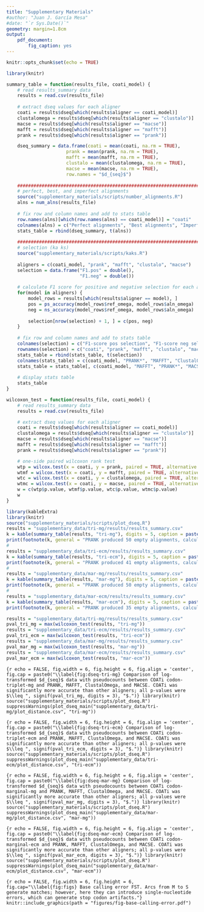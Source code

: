 ```yaml
---
title: "Supplementary Materials"
#author: "Juan J. García Mesa"
#date: "`r Sys.Date()`"
geometry: margin=1.8cm
output:
    pdf_document:
        fig_caption: yes
---
```


```r
knitr::opts_chunk$set(echo = TRUE)
```

```r
library(knitr)

summary_table = function(results_file, coati_model) {
    # read results_summary data
    results = read.csv(results_file)
    
    # extract dseq values for each aligner
    coati = results$dseq[which(results$aligner == coati_model)]
    clustalomega = results$dseq[which(results$aligner == "clustalo")]
    macse = results$dseq[which(results$aligner == "macse")]
    mafft = results$dseq[which(results$aligner == "mafft")]
    prank = results$dseq[which(results$aligner == "prank")]

    dseq_summary = data.frame(coati = mean(coati, na.rm = TRUE),
                      prank = mean(prank, na.rm = TRUE),
                      mafft = mean(mafft, na.rm = TRUE),
                      clustalo = mean(clustalomega, na.rm = TRUE),
                      macse = mean(macse, na.rm = TRUE),
                      row.names = "$d_{seq}$")
    
    ############################################################################
    # perfect, best, and imperfect alignments
    source("supplementary_materials/scripts/number_alignments.R")
    alns = num_alns(results_file)
    
    # fix row and column names and add to stats table
    row.names(alns)[which(row.names(alns) == coati_model)] = "coati"
    colnames(alns) = c("Perfect alignments", "Best alignments", "Imperfect alignments")
    stats_table = rbind(dseq_summary, t(alns))
    
    ############################################################################
    # selection (ka ks)
    source("supplementary_materials/scripts/kaks.R")
    
    aligners = c(coati_model, "prank", "mafft", "clustalo", "macse")
    selection = data.frame("F1.pos" = double(),
                           "F1.neg" = double())
    
    # calculate F1 score for positive and negative selection for each aligner
    for(model in aligners) {
        model_rows = results[which(results$aligner == model), ]
        pos = ps_accuracy(model_rows$ref_omega, model_rows$aln_omega)
        neg = ns_accuracy(model_rows$ref_omega, model_rows$aln_omega)
        
        selection[nrow(selection) + 1, ] = c(pos, neg)
    }
    
    # fix row and column names and add to stats table
    colnames(selection) = c("F1-score pos selection", "F1-score neg selection")
    rownames(selection) = c("coati", "prank", "mafft", "clustalo", "macse")
    stats_table = rbind(stats_table, t(selection))
    colnames(stats_table) = c(coati_model, "PRANK*", "MAFFT", "ClustalOmega", "MACSE")
    stats_table = stats_table[, c(coati_model, "MAFFT", "PRANK*", "MACSE", "ClustalOmega")]
    
    # display stats table
    stats_table
}

wilcoxon_test = function(results_file, coati_model) {
    # read results_summary data
    results = read.csv(results_file)

    # extract dseq values for each aligner
    coati = results$dseq[which(results$aligner == coati_model)]
    clustalomega = results$dseq[which(results$aligner == "clustalo")]
    macse = results$dseq[which(results$aligner == "macse")]
    mafft = results$dseq[which(results$aligner == "mafft")]
    prank = results$dseq[which(results$aligner == "prank")]

    # one-side paired wilcoxon rank test
    wtp = wilcox.test(x = coati, y = prank, paired = TRUE, alternative = "less")
    wtmf = wilcox.test(x = coati, y = mafft, paired = TRUE, alternative = "less")
    wtc = wilcox.test(x = coati, y = clustalomega, paired = TRUE, alternative = "less")
    wtmc = wilcox.test(x = coati, y = macse, paired = TRUE, alternative = "less")
    w = c(wtp$p.value, wtmf$p.value, wtc$p.value, wtmc$p.value)
    w
}
```

```r
library(kableExtra)
library(knitr)
source("supplementary_materials/scripts/plot_dseq.R")
results = "supplementary_data/tri-mg/results/results_summary.csv"
k = kable(summary_table(results, "tri-mg"), digits = 5, caption = paste("Accuracy of COATi codon-triplet-mg, PRANK, MAFFT, ClustalOmega, and MACSE on 7719 simulated sequence pairs. Perfect alignments have $d_{seq}$ = 0, best alignments have lowest $d_{seq}$, and imperfect alignments have $d_{seq} > 0$ when at least one aligner found a perfect alignment. "), escape = FALSE) %>% kable_styling(latex_options = "HOLD_position")
print(footnote(k, general = "PRANK produced 50 empty alignments, calculations are based on 7669 alignments.", footnote_as_chunk = TRUE, general_title = "*"))
#
results = "supplementary_data/tri-ecm/results/results_summary.csv"
k = kable(summary_table(results, "tri-ecm"), digits = 5, caption = paste("Accuracy of COATi codon-triplet-ecm, PRANK, MAFFT, ClustalOmega, and MACSE on 7678 simulated sequence pairs. Perfect alignments have $d_{seq}$ = 0, best alignments have lowest $d_{seq}$, and imperfect alignments have $d_{seq} > 0$ when at least one aligner found a perfect alignment."), escape = FALSE) %>% kable_styling(latex_options = "HOLD_position")
print(footnote(k, general = "PRANK produced 41 empty alignments, calculations are based on 7637 alignments.", footnote_as_chunk = TRUE, general_title = "*"))
#
results = "supplementary_data/mar-mg/results/results_summary.csv"
k = kable(summary_table(results, "mar-mg"), digits = 5, caption = paste("Accuracy of COATi codon-marginal-mg, PRANK, MAFFT, ClustalOmega, and MACSE on 7661 simulated sequence pairs. Perfect alignments have $d_{seq}$ = 0, best alignments have lowest $d_{seq}$, and imperfect alignments have $d_{seq} > 0$ when at least one aligner found a perfect alignment. "), escape = FALSE) %>% kable_styling(latex_options = "HOLD_position")
print(footnote(k, general = "PRANK produced 50 empty alignments, calculations are based on 7611 alignments.", footnote_as_chunk = TRUE, general_title = "*"))
#
results = "supplementary_data/mar-ecm/results/results_summary.csv"
k = kable(summary_table(results, "mar-ecm"), digits = 5, caption = paste("Accuracy of COATi codon-marginal-ecm, PRANK, MAFFT, ClustalOmega, and MACSE on 7710 simulated sequence pairs. Perfect alignments have $d_{seq}$ = 0, best alignments have lowest $d_{seq}$, and imperfect alignments have $d_{seq} > 0$ when at least one aligner found a perfect alignment."), escape = FALSE) %>% kable_styling(latex_options = "HOLD_position")
print(footnote(k, general = "PRANK produced 35 empty alignments, calculations are based on 7675 alignments.", footnote_as_chunk = TRUE, general_title = "*"))
```

\newpage

```r
results = "supplementary_data/tri-mg/results/results_summary.csv"
pval_tri_mg = max(wilcoxon_test(results, "tri-mg"))
results = "supplementary_data/tri-ecm/results/results_summary.csv"
pval_tri_ecm = max(wilcoxon_test(results, "tri-ecm"))
results = "supplementary_data/mar-mg/results/results_summary.csv"
pval_mar_mg = max(wilcoxon_test(results, "mar-mg"))
results = "supplementary_data/mar-ecm/results/results_summary.csv"
pval_mar_ecm = max(wilcoxon_test(results, "mar-ecm"))
```

```{r echo = FALSE, fig.width = 6, fig.height = 6, fig.align = 'center', fig.cap = paste0("\\label{fig:dseq-tri-mg} Comparison of log-transformed $d_{seq}$ data with pseudocounts between COATi codon-triplet-mg and PRANK, MAFFT, ClustalOmega, and MACSE. COATi was significantly more accurate than other aligners; all p-values were $\\leq ", signif(pval_tri_mg, digits = 3), "$.")}
library(knitr)
source("supplementary_materials/scripts/plot_dseq.R")
suppressWarnings(plot_dseq_main("supplementary_data/tri-mg/plot_distance.csv", "tri-mg"))
```

```{r echo = FALSE, fig.width = 6, fig.height = 6, fig.align = 'center', fig.cap = paste0("\\label{fig:dseq-tri-ecm} Comparison of log-transformed $d_{seq}$ data with pseudocounts between COATi codon-triplet-ecm and PRANK, MAFFT, ClustalOmega, and MACSE. COATi was significantly more accurate than other aligners; all p-values were $\\leq ", signif(pval_tri_ecm, digits = 3), "$.")}
library(knitr)
source("supplementary_materials/scripts/plot_dseq.R")
suppressWarnings(plot_dseq_main("supplementary_data/tri-ecm/plot_distance.csv", "tri-ecm"))
```

```{r echo = FALSE, fig.width = 6, fig.height = 6, fig.align = 'center', fig.cap = paste0("\\label{fig:dseq-mar-mg} Comparison of log-transformed $d_{seq}$ data with pseudocounts between COATi codon-marginal-mg and PRANK, MAFFT, ClustalOmega, and MACSE. COATi was significantly more accurate than other aligners; all p-values were $\\leq ", signif(pval_mar_mg, digits = 3), "$.")}
library(knitr)
source("supplementary_materials/scripts/plot_dseq.R")
suppressWarnings(plot_dseq_main("supplementary_data/mar-mg/plot_distance.csv", "mar-mg"))
```

```{r echo = FALSE, fig.width = 6, fig.height = 6, fig.align = 'center', fig.cap = paste0("\\label{fig:dseq-mar-ecm} Comparison of log-transformed $d_{seq}$ data with pseudocounts between COATi codon-marginal-ecm and PRANK, MAFFT, ClustalOmega, and MACSE. COATi was significantly more accurate than other aligners; all p-values were $\\leq ", signif(pval_mar_ecm, digits = 3), "$.")}
library(knitr)
source("supplementary_materials/scripts/plot_dseq.R")
suppressWarnings(plot_dseq_main("supplementary_data/mar-ecm/plot_distance.csv", "mar-ecm"))
```

\newpage

```{r echo = FALSE, fig.width = 6, fig.height = 6, fig.cap="\\label{fig:figs} Base calling error FST. Arcs from M to S generate matches; however, here they can introduce single-nucleotide errors, which can generate stop codon artifacts."}
knitr::include_graphics(path = "figures/fig-base-calling-error.pdf")
```